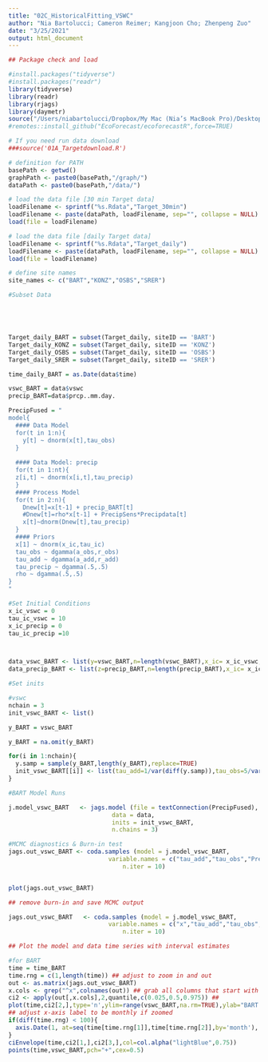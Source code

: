 ```yaml
---
title: "02C_HistoricalFitting_VSWC"
author: "Nia Bartolucci; Cameron Reimer; Kangjoon Cho; Zhenpeng Zuo"
date: "3/25/2021"
output: html_document
---
```


```r
## Package check and load

#install.packages("tidyverse")
#install.packages("readr")
library(tidyverse)
library(readr)
library(rjags)
library(daymetr)
source("/Users/niabartolucci/Dropbox/My Mac (Nia’s MacBook Pro)/Desktop/Classes Spring 2021/Ecological Forecasting/EF_Activities/ecoforecastR/R/utils.R")
#remotes::install_github("EcoForecast/ecoforecastR",force=TRUE)
```

```r
# If you need run data download
###source('01A_Targetdownload.R')

# definition for PATH
basePath <- getwd() 
graphPath <- paste0(basePath,"/graph/")
dataPath <- paste0(basePath,"/data/")

# load the data file [30 min Target data]
loadFilename <- sprintf("%s.Rdata","Target_30min")
loadFilename <- paste(dataPath, loadFilename, sep="", collapse = NULL)
load(file = loadFilename)

# load the data file [daily Target data]
loadFilename <- sprintf("%s.Rdata","Target_daily")
loadFilename <- paste(dataPath, loadFilename, sep="", collapse = NULL)
load(file = loadFilename)

# define site names
site_names <- c("BART","KONZ","OSBS","SRER")

```

```r

#Subset Data 





Target_daily_BART = subset(Target_daily, siteID == 'BART')
Target_daily_KONZ = subset(Target_daily, siteID == 'KONZ')
Target_daily_OSBS = subset(Target_daily, siteID == 'OSBS')
Target_daily_SRER = subset(Target_daily, siteID == 'SRER')

time_daily_BART = as.Date(data$time)

vswc_BART = data$vswc
precip_BART=data$prcp..mm.day.

```

```r
PrecipFused = "
model{
  #### Data Model
  for(t in 1:n){
    y[t] ~ dnorm(x[t],tau_obs)
  }
  
  #### Data Model: precip
  for(t in 1:nt){
  z[i,t] ~ dnorm(x[i,t],tau_precip)
  }
  #### Process Model
  for(t in 2:n){
    Dnew[t]=x[t-1] + precip_BART[t]
    #Dnew[t]=rho*x[t-1] + PrecipSens*Precipdata[t]
    x[t]~dnorm(Dnew[t],tau_precip)
  }
  #### Priors
  x[1] ~ dnorm(x_ic,tau_ic)
  tau_obs ~ dgamma(a_obs,r_obs)
  tau_add ~ dgamma(a_add,r_add)
  tau_precip ~ dgamma(.5,.5)
  rho ~ dgamma(.5,.5)
}
"
```

```r
#Set Initial Conditions 
x_ic_vswc = 0
tau_ic_vswc = 10 
x_ic_precip = 0
tau_ic_precip =10



data_vswc_BART <- list(y=vswc_BART,n=length(vswc_BART),x_ic= x_ic_vswc,tau_ic=tau_ic_vswc, a_obs=1,r_obs=1,a_add=1,r_add=1)
data_precip_BART <- list(z=precip_BART,n=length(precip_BART),x_ic= x_ic_precip,tau_ic=tau_ic_precip, a_obs=1,r_obs=1,a_add=1,r_add=1)
```

```r
#Set inits 

#vswc
nchain = 3
init_vswc_BART <- list()

y_BART = vswc_BART 

y_BART = na.omit(y_BART)

for(i in 1:nchain){
  y.samp = sample(y_BART,length(y_BART),replace=TRUE)
  init_vswc_BART[[i]] <- list(tau_add=1/var(diff(y.samp)),tau_obs=5/var(y.samp))
}
```


```r
#BART Model Runs

j.model_vswc_BART   <- jags.model (file = textConnection(PrecipFused),
                             data = data,
                             inits = init_vswc_BART,
                             n.chains = 3)

```

```r
#MCMC diagnostics & Burn-in test
jags.out_vswc_BART <- coda.samples (model = j.model_vswc_BART,
                            variable.names = c("tau_add","tau_obs","PrecipSens"),
                                n.iter = 10)


plot(jags.out_vswc_BART)


```

```r
## remove burn-in and save MCMC output

jags.out_vswc_BART   <- coda.samples (model = j.model_vswc_BART,
                            variable.names = c("x","tau_add","tau_obs","PrecipSens"),
                                n.iter = 10)


```



```r
## Plot the model and data time series with interval estimates

#for BART
time = time_BART
time.rng = c(1,length(time)) ## adjust to zoom in and out
out <- as.matrix(jags.out_vswc_BART)
x.cols <- grep("^x",colnames(out)) ## grab all columns that start with the letter x
ci2 <- apply(out[,x.cols],2,quantile,c(0.025,0.5,0.975)) ## 
plot(time,ci2[2,],type='n',ylim=range(vswc_BART,na.rm=TRUE),ylab="BART VSWC",xlim=time[time.rng])
## adjust x-axis label to be monthly if zoomed
if(diff(time.rng) < 100){
  axis.Date(1, at=seq(time[time.rng[1]],time[time.rng[2]],by='month'), format = "%Y-%m")
}
ciEnvelope(time,ci2[1,],ci2[3,],col=col.alpha("lightBlue",0.75))
points(time,vswc_BART,pch="+",cex=0.5)



```